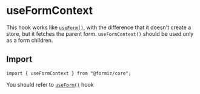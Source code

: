 # useFormContext

This hook works like [`useForm()`](/core/useForm), with the difference that it doesn't create a store, but it fetches the parent form. `useFormContext()` should be used only as a form children.

## Import

```tsx
import { useFormContext } from "@formiz/core";
```

You should refer to [`useForm()`](/core/useForm) hook
